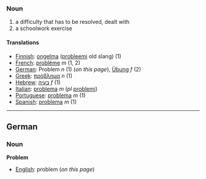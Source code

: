 ===Noun===

#a difficulty that has to be resolved, dealt with
#a schoolwork exercise

====Translations====

*[[Finnish]]: [[ongelma]] ([[probleemi]] old slang) (1)
*[[French]]: [[problème]] ''m'' (1, 2)
*[[German]]: Problem ''n'' (1) (''on this page''), [[Übung]] ''f'' (2)
*[[Greek]]: [[πρόβλημα]] ''n'' (1)
*[[Hebrew]]: [[בעיה]] ''f'' (1)
*[[Italian]]: [[problema]] ''m'' (''pl'' [[problemi]])
*[[Portuguese]]: [[problema]] ''m'' (1)
*[[Spanish]]: [[problema]] ''m'' (1)

----
==German==
===Noun===
'''Problem'''

*[[English]]: problem (''on this page'')
